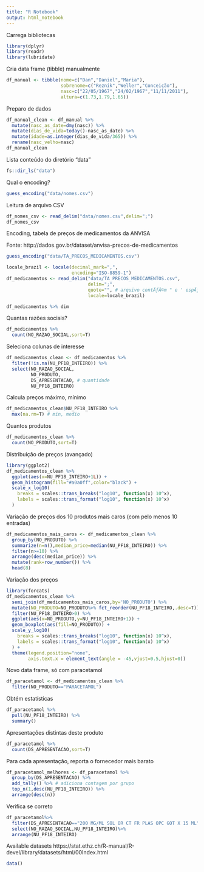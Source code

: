 ```yaml
---
title: "R Notebook"
output: html_notebook
---
```


Carrega bibliotecas

```r
library(dplyr)
library(readr)
library(lubridate)
```

Cria data frame (tibble) manualmente

```r
df_manual <- tibble(nome=c("Dan","Daniel","Maria"),
                    sobrenome=c("Reznik","Weller","Conceição"),
                    nasc=c("22/05/1967","24/02/1967","11/11/2011"),
                    altura=c(1.73,1.79,1.65))
```

Preparo de dados

```r
df_manual_clean <- df_manual %>%
  mutate(nasc_as_date=dmy(nasc)) %>%
  mutate(dias_de_vida=today()-nasc_as_date) %>%
  mutate(idade=as.integer(dias_de_vida/365)) %>%
  rename(nasc_velho=nasc)
df_manual_clean
```

Lista conteúdo do diretório "data"

```r
fs::dir_ls("data")
```

Qual o encoding?

```r
guess_encoding("data/nomes.csv")
```


Leitura de arquivo CSV

```r
df_nomes_csv <- read_delim("data/nomes.csv",delim=";")
df_nomes_csv
```

Encoding, tabela de preços de medicamentos da ANVISA

Fonte: http://dados.gov.br/dataset/anvisa-precos-de-medicamentos

```r
guess_encoding("data/TA_PRECOS_MEDICAMENTOS.csv")
```


```r
locale_brazil <- locale(decimal_mark=",",
                        encoding="ISO-8859-1")
df_medicamentos <- read_delim("data/TA_PRECOS_MEDICAMENTOS.csv",
                              delim=";",
                              quote="", # arquivo contÃƒÂ©m " e ' espÃƒÂºrios
                              locale=locale_brazil)

df_medicamentos %>% dim
```

Quantas razões sociais?

```r
df_medicamentos %>%
  count(NO_RAZAO_SOCIAL,sort=T)
```

Seleciona colunas de interesse

```r
df_medicamentos_clean <- df_medicamentos %>%
  filter(!is.na(NU_PF18_INTEIRO)) %>%
  select(NO_RAZAO_SOCIAL,
         NO_PRODUTO,
         DS_APRESENTACAO, # quantidade
         NU_PF18_INTEIRO)
```

Calcula preços máximo, mínimo

```r
df_medicamentos_clean$NU_PF18_INTEIRO %>%
  max(na.rm=T) # min, medio
```

Quantos produtos

```r
df_medicamentos_clean %>%
  count(NO_PRODUTO,sort=T)
```

Distribuição de preços (avançado)

```r
library(ggplot2)
df_medicamentos_clean %>%
  ggplot(aes(x=NU_PF18_INTEIRO+1L)) +
  geom_histogram(fill="#a0a0ff",color="black") +
  scale_x_log10(
    breaks = scales::trans_breaks("log10", function(x) 10^x),
    labels = scales::trans_format("log10", function(x) 10^x)
  )
```

Variação de preços dos 10 produtos mais caros (com pelo menos 10 entradas)

```r
df_medicamentos_mais_caros <- df_medicamentos_clean %>%
  group_by(NO_PRODUTO) %>%
  summarize(n=n(),median_price=median(NU_PF18_INTEIRO)) %>%
  filter(n>=10) %>%
  arrange(desc(median_price)) %>%
  mutate(rank=row_number()) %>%
  head(8)
```

Variação dos preços

```r
library(forcats)
df_medicamentos_clean %>%
  semi_join(df_medicamentos_mais_caros,by='NO_PRODUTO') %>%
  mutate(NO_PRODUTO=NO_PRODUTO%>% fct_reorder(NU_PF18_INTEIRO,.desc=T)) %>%
  filter(NU_PF18_INTEIRO>0) %>%
  ggplot(aes(x=NO_PRODUTO,y=NU_PF18_INTEIRO+1)) +
  geom_boxplot(aes(fill=NO_PRODUTO)) +
  scale_y_log10(
    breaks = scales::trans_breaks("log10", function(x) 10^x),
    labels = scales::trans_format("log10", function(x) 10^x)
  ) +
  theme(legend.position="none",
        axis.text.x = element_text(angle = -45,vjust=0.5,hjust=0))
```

Novo data frame, só com paracetamol

```r
df_paracetamol <- df_medicamentos_clean %>%
  filter(NO_PRODUTO=="PARACETAMOL")
```

Obtém estatísticas

```r
df_paracetamol %>%
  pull(NU_PF18_INTEIRO) %>%
  summary()
```

Apresentações distintas deste produto

```r
df_paracetamol %>%
  count(DS_APRESENTACAO,sort=T)
```

Para cada apresentação, reporta o fornecedor mais barato

```r
df_paracetamol_melhores <- df_paracetamol %>%
  group_by(DS_APRESENTACAO) %>%
  add_tally() %>% # adiciona contagem por grupo
  top_n(1,desc(NU_PF18_INTEIRO)) %>%
  arrange(desc(n))
```

Verifica se correto

```r
df_paracetamol%>%
  filter(DS_APRESENTACAO=="200 MG/ML SOL OR CT FR PLAS OPC GOT X 15 ML")%>%
  select(NO_RAZAO_SOCIAL,NU_PF18_INTEIRO)%>%
  arrange(NU_PF18_INTEIRO)
```

Available datasets
https://stat.ethz.ch/R-manual/R-devel/library/datasets/html/00Index.html
```r
data()
```

